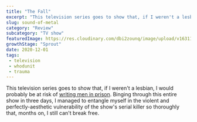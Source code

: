 ```yaml
--- 
title: "The Fall"
excerpt: "This television series goes to show that, if I weren't a lesbian, I would probably be at risk of writing men in prison."
slug: sound-of-metal
category: "Review"
subcategory: "TV show"
featuredImage: https://res.cloudinary.com/dbi2zounq/image/upload/v1631177296/titles/the-fall_xxm7zp.png
growthStage: "Sprout"
date: 2020-12-01
tags:
 - television
 - whodunit
 - trauma
---   
```

This television series goes to show that, if I weren't a lesbian, I would probably be at risk of [writing men in prison](https://en.wikipedia.org/wiki/Hybristophilia). Binging through this entire show in three days, I managed to entangle myself in the violent and perfectly-aesthetic vulnerability of the show's serial killer so thoroughly that, months on, I still can't break free.